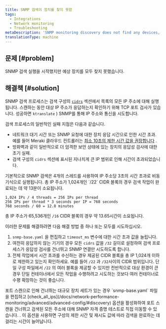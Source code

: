 ```yaml
---
title: SNMP 검색이 장치를 찾지 못함
tags:
  - Integrations
  - Network monitoring
  - Troubleshooting
metaDescription: 'SNMP monitoring discovery does not find any devices, or you didn''t find all of the devices you expected.'
translationType: machine
---
```


## 문제 [#problem]

SNMP 검색 실행을 시작했지만 예상 장치를 모두 찾지 못했습니다.

## 해결책 [#solution]

SNMP 검색 프로세스는 검색 구성의 [`cidrs`](/docs/network-performance-monitoring/advanced/advanced-config/#discovery) 섹션에서 목록의 모든 IP 주소에 대해 실행됩니다. 스캔하는 동안 대상 IP 주소가 응답하는지 확인하기 위해 TCP 포트 검사가 있습니다. 성공하면 `ktranslate` ) SNMP를 통해 IP 주소와 통신을 시도합니다.

검색 프로세스의 일반적인 실패 지점은 다음과 같습니다.

* 네트워크 대기 시간 또는 SNMP 요청에 대한 장치 응답 시간으로 인한 시간 초과. 예를 들어 Meraki 클라우드 컨트롤러는 [최소 10초의 제한 시간 값을 권장합니다](https://documentation.meraki.com/General_Administration/Monitoring_and_Reporting/SNMP_Overview_and_Configuration) .
* 방화벽과 같이 일반적으로 더 엄격한 보안 상태에 있는 장치의 응답성 검사에 대한 초기 실패.
* 검색 구성의 `cidrs` 섹션에 표시된 지나치게 큰 IP 범위로 인해 시간이 초과되었습니다.

<Callout variant="important">
  기본적으로 SNMP 검색은 4개의 스레드를 사용하여 IP 주소당 3초의 시간 초과로 비동기식으로 실행됩니다. 총 IP 주소가 1,024개인 `/22` CIDR 블록의 경우 검색 작업이 완료되는 데 약 13분이 소요됩니다.

  ```
  1,024 IPs / 4 threads = 256 IPs per thread 
  256 IPs per thread * 3 seconds per IP = 768 seconds
  768 seconds / 60 = 12.8 minutes
  ```

  총 IP 주소가 65,536개인 `/16` CIDR 블록의 경우 약 13.65시간이 소요됩니다.
</Callout>

이러한 문제를 해결하려면 다음 해결 방법 중 하나 또는 모두를 시도하십시오.

1. `snmp-base.yaml` 을 편집하고 `timeout_ms` 변수에 대한 시간 초과 값을 늘립니다.
2. 여전히 응답하지 않는 기기의 경우 모든 `cidrs` 값을 `/32` 길이로 설정하여 검색 프로세스가 응답성 검사를 건너뛰고 SNMP 연결만 시도하도록 합니다.
3. 전체 작업에서 시간 초과를 수신하는 경우 제공된 CIDR 블록을 총 IP 1,024개 이하로 제한하고 있는지 확인하세요. 예를 들어 `/22` 과 `/32`사이의 CIDR 범위입니다. 단일 구성 파일에서 `/22` 의 여러 블록을 제공할 수 있지만 전반적으로 대상 환경이 큰 경우 단일 컨테이너에서 모든 작업을 수행하려고 시도하는 것보다 여러 컨테이너로 수평 확장하는 것이 좋습니다.

<Callout variant="tip">
  포트 스캔으로 인해 건너뛰는 대규모 장치 세트가 있는 경우 `snmp-base.yaml` 파일을 편집하고 [check_all_ips](/docs/network-performance-monitoring/advanced/advanced-config/#discovery) 옵션을 활성화하여 포트 스캔을 건너뛰고 검색된 모든 주소에 대해 SNMP 자격 증명 테스트로 직접 이동할 수 있습니다. . 이 옵션을 사용하면 구성의 제한 시간 및 재시도 값에 따라 검색을 완료하는 데 걸리는 시간이 늘어납니다.
</Callout>